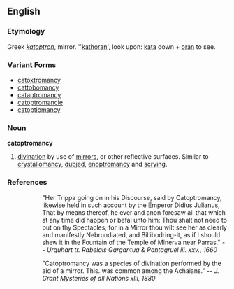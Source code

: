 ==English==

===Etymology===
Greek ''[[katoptron]]'', mirror. ''[[kathoran]]', look upon: [[kata]] down + [[oran]] to see.

===Variant Forms===
*[[catoxtromancy]]
*[[cattobomancy]]
*[[cataptromancy]]
*[[catoptromancie]]
*[[catoptiomancy]]

===Noun===
'''catoptromancy''' 

# [[divination]] by use of [[mirror]]s, or other reflective surfaces. Similar to [[crystallomancy]], [[dubjed]], [[enoptromancy]] and [[scrying]].

===References===
::"Her Trippa going on in his Discourse, said by Catoptromancy, likewise held in such account by the Emperor Didius Julianus, That by means thereof, he ever and anon foresaw all that which at any time did happen or befal unto him: Thou shalt not need to put on thy Spectacles; for in a Mirror thou wilt see her as clearly and manifestly Nebrundiated, and Billibodring-it, as if I should shew it in the Fountain of the Temple of Minerva near Parras." -- ''Urquhart tr. Rabelais Gargantua & Pantagruel iii. xxv., 1660''

::"Catoptromancy was a species of divination performed by the aid of a mirror. This..was common among the Achaians." -- ''J. Grant Mysteries of all Nations xlii, 1880''